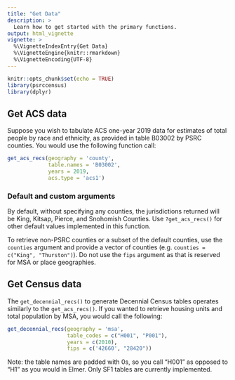 ```yaml
---
title: "Get Data"
description: >
  Learn how to get started with the primary functions.
output: html_vignette
vignette: >
  %\VignetteIndexEntry{Get Data}
  %\VignetteEngine{knitr::rmarkdown}
  %\VignetteEncoding{UTF-8}
---
```


```r
knitr::opts_chunk$set(echo = TRUE)
library(psrccensus)
library(dplyr)
```

## Get ACS data

Suppose you wish to tabulate ACS one-year 2019 data for estimates of total people by race and ethnicity, as provided in table B03002 by PSRC counties. You would use the following function call:

```r
get_acs_recs(geography = 'county',
             table.names = 'B03002',
             years = 2019,
             acs.type = 'acs1')

```

### Default and custom arguments

By default, without specifying any counties, the jurisdictions returned will be King, Kitsap, Pierce, and Snohomish Counties. Use `?get_acs_recs()` for other default values implemented in this function.

To retrieve non-PSRC counties or a subset of the default counties, use the `counties` argument and provide a vector of counties (e.g. `counties = c("King", "Thurston")`). Do not use the `fips` argument as that is reserved for MSA or place geographies.

## Get Census data

The `get_decennial_recs()` to generate Decennial Census tables operates similarly to the `get_acs_recs()`. If you wanted to retrieve housing units and total population by MSA, you would call the following:

```r
get_decennial_recs(geography = 'msa',
                   table_codes = c("H001", "P001"),
                   years = c(2010),
                   fips = c('42660', "28420"))

```

Note: the table names are padded with 0s, so you call "H001" as opposed to "H1" as you would in Elmer. Only SF1 tables are currently implemented.
